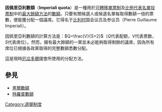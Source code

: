 {{expand|time=2017-12-06T21:29:54+00:00}}
{{選舉制度|比例}}
'''因佩里亞利數額'''（'''Imperiali quota'''）是一種用於[[可轉移單票制|可轉移單票制]]及[[比例代表制|比例代表名單投票制]]中的[[最大餘額方法|最大餘額方法]]的[[數額|數額]]。只要有關候選人或候選名單每取得數額一倍的票數，便能獲分配一個議席。它得名于[[比利时|比利时]]国会议员及参议员{{link-en|比埃尔·纪尧姆·因佩里亚利|Pierre Imperiali}}（Pierre Guillaume Imperiali）。

因佩里亞利數額的計算方法是：<math>Q=\frac{V}{S+2}</math>（<math>Q</math>代表配额，<math>V</math>代表票数，<math>S</math>代表席位）。然而，擁有最大餘額的一黨並未必能夠取得剩餘的議席，因為所有席位已根據各政黨取得的完整數額悉數分配。

這是現時[[厄瓜多爾|厄瓜多爾]]國會所使用的分配方法。

==參見==
*[[黑爾數額|黑爾數額]]
*[[特羅普數額|特羅普數額]]

{{Election-stub}}
[[Category:選舉制度|Category:選舉制度]]